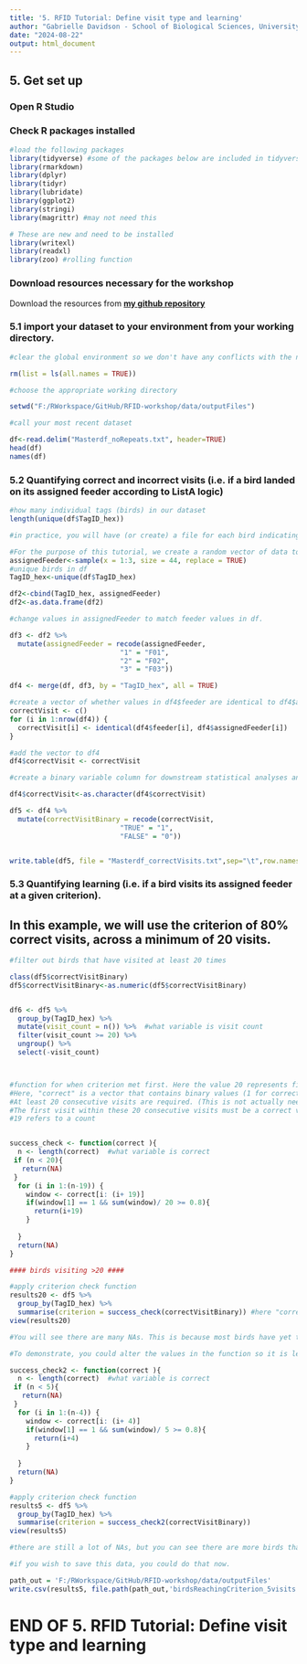 ```yaml
---
title: '5. RFID Tutorial: Define visit type and learning'
author: "Gabrielle Davidson - School of Biological Sciences, University of East Anglia"
date: "2024-08-22"
output: html_document
---
```

## 5. Get set up

### Open R Studio

### Check R packages installed
```r
#load the following packages
library(tidyverse) #some of the packages below are included in tidyverse
library(rmarkdown)
library(dplyr)
library(tidyr)
library(lubridate)
library(ggplot2)
library(stringi) 
library(magrittr) #may not need this

# These are new and need to be installed 
library(writexl)
library(readxl)
library(zoo) #rolling function

```
### Download resources necessary for the workshop
Download the resources from **[my github repository](https://github.com/DrGLDavidson/RFID-workshop)**

### 5.1 import your dataset to your environment from your working directory. 

```r

#clear the global environment so we don't have any conflicts with the next steps 

rm(list = ls(all.names = TRUE))

#choose the appropriate working directory

setwd("F:/RWorkspace/GitHub/RFID-workshop/data/outputFiles")

#call your most recent dataset 

df<-read.delim("Masterdf_noRepeats.txt", header=TRUE)
head(df)
names(df)

```

### 5.2 Quantifying correct and incorrect visits (i.e. if a bird landed on its assigned feeder according to ListA logic)

```r

#how many individual tags (birds) in our dataset
length(unique(df$TagID_hex)) 

#in practice, you will have (or create) a file for each bird indicating which feeder opens for which bird. This is often referred to as "ListA" because this is what the logic is called in the logger.ini file associated with the computerised feeder.  

#For the purpose of this tutorial, we create a random vector of data to indicate which feeder opens for a given bird. Draw 44 samples from the integers 1:3 with replacement (i.e. each number can be redrawn), and attach that to unique bird IDs. 
assignedFeeder<-sample(x = 1:3, size = 44, replace = TRUE)
#unique birds in df
TagID_hex<-unique(df$TagID_hex)

df2<-cbind(TagID_hex, assignedFeeder)
df2<-as.data.frame(df2)

#change values in assignedFeeder to match feeder values in df. 

df3 <- df2 %>%
  mutate(assignedFeeder = recode(assignedFeeder,
                           "1" = "F01",
                           "2" = "F02",
                           "3" = "F03"))

df4 <- merge(df, df3, by = "TagID_hex", all = TRUE)

#create a vector of whether values in df4$feeder are identical to df4$assignedFeeder and return TRUE or FALSE
correctVisit <- c()
for (i in 1:nrow(df4)) {
  correctVisit[i] <- identical(df4$feeder[i], df4$assignedFeeder[i])
}

#add the vector to df4
df4$correctVisit <- correctVisit

#create a binary variable column for downstream statistical analyses and figures

df4$correctVisit<-as.character(df4$correctVisit)

df5 <- df4 %>%
  mutate(correctVisitBinary = recode(correctVisit,
                           "TRUE" = "1",
                           "FALSE" = "0"))


write.table(df5, file = "Masterdf_correctVisits.txt",sep="\t",row.names=FALSE)


```

### 5.3 Quantifying learning (i.e. if a bird visits its assigned feeder at a given criterion).
## In this example, we will use the criterion of 80% correct visits, across a minimum of 20 visits. 

```r
#filter out birds that have visited at least 20 times

class(df5$correctVisitBinary)
df5$correctVisitBinary<-as.numeric(df5$correctVisitBinary)


df6 <- df5 %>%
  group_by(TagID_hex) %>%
  mutate(visit_count = n()) %>%  #what variable is visit count
  filter(visit_count >= 20) %>%
  ungroup() %>%
  select(-visit_count) 



#function for when criterion met first. Here the value 20 represents filtering for 20 visits, so the above code isn't necessary if using this code as well. There is no harm in running both. 
#Here, "correct" is a vector that contains binary values (1 for correct visits, 0 for false visits). Each element should correspond to a visit. The success_check function determines the first instance when a bird meets a specific learning criterion based on visits. For the function:
#At least 20 consecutive visits are required. (This is not actually needed as we filtered data beforehand, but the filtering by 20 visits on its own is a useful piece of code if you want to apply it separately to learning function. 
#The first visit within these 20 consecutive visits must be a correct visit (indicated by window[1] == 1) and 80% or more of these #20 visits must be correct (sum(window)/ 20 >= 0.8) for the criterion to be met.
#19 refers to a count


success_check <- function(correct ){
  n <- length(correct)  #what variable is correct
 if (n < 20){
   return(NA)
 }
  for (i in 1:(n-19)) {
    window <- correct[i: (i+ 19)]
    if(window[1] == 1 && sum(window)/ 20 >= 0.8){
      return(i+19)
    }
    
  }
  return(NA)
}

#### birds visiting >20 ####

#apply criterion check function
results20 <- df5 %>% 
  group_by(TagID_hex) %>% 
  summarise(criterion = success_check(correctVisitBinary)) #here "correctVisitBinary" is the column with 0 or 1 values and should be numerical
view(results20) 

#You will see there are many NAs. This is because most birds have yet to learn under our criteria.

#To demonstrate, you could alter the values in the function so it is less stringent (and simply because our dataset is small, birds have yet to learn). The participation will be 5 visits, and 80% correct in 5 visits 

success_check2 <- function(correct ){
  n <- length(correct)  #what variable is correct
 if (n < 5){
   return(NA)
 }
  for (i in 1:(n-4)) {
    window <- correct[i: (i+ 4)]
    if(window[1] == 1 && sum(window)/ 5 >= 0.8){
      return(i+4)
    }
    
  }
  return(NA)
}

#apply criterion check function
results5 <- df5 %>% 
  group_by(TagID_hex) %>% 
  summarise(criterion = success_check2(correctVisitBinary))  
view(results5) 

#there are still a lot of NAs, but you can see there are more birds that learned, and the number of visits it took to learn. 

#if you wish to save this data, you could do that now. 

path_out = 'F:/RWorkspace/GitHub/RFID-workshop/data/outputFiles'
write.csv(results5, file.path(path_out,'birdsReachingCriterion_5visits.csv'))

```


# END OF 5. RFID Tutorial: Define visit type and learning